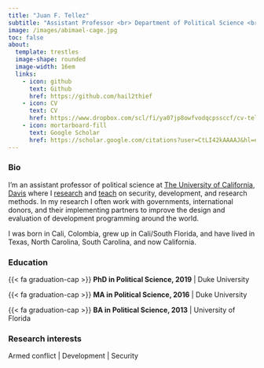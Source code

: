 ```yaml
---
title: "Juan F. Tellez"
subtitle: "Assistant Professor <br> Department of Political Science <br> University of California, Davis <br> ✉️ [jftellez@ucdavis.edu](mailto:jftellez@ucdavis.edu)"
image: /images/abimael-cage.jpg
toc: false
about: 
  template: trestles
  image-shape: rounded
  image-width: 16em
  links:
    - icon: github 
      text: Github
      href: https://github.com/hail2thief
    - icon: CV
      text: CV
      href: https://www.dropbox.com/scl/fi/ya07jp8owfvodqcpssccf/cv-tellez.pdf?rlkey=zww0gyatdvgsxmh43n3kn0883&dl=0
    - icon: mortarboard-fill
      text: Google Scholar
      href: https://scholar.google.com/citations?user=CtLI42kAAAAJ&hl=en
---
```



### Bio

I’m an assistant professor of political science at [The University of California, Davis](https://ps.ucdavis.edu/) where I [research](/research.html) and [teach](/teaching.html) on security, development, and research methods. In my research I often work with governments, international donors, and their implementing partners to improve the design and evaluation of development programming around the world. 

I was born in Cali, Colombia, grew up in Cali/South Florida, and have lived in Texas, North Carolina, South Carolina, and now California. 



### Education

<div class="topbr">
<p class="custom-subtitle"> {{< fa graduation-cap >}} **PhD in Political Science, 2019** | Duke University</p>  

<p class="custom-subtitle">{{< fa graduation-cap >}} **MA in Political Science, 2016** | Duke University</p>  


<p class="custom-subtitle"> {{< fa graduation-cap >}} **BA in Political Science, 2013** | University of Florida </p>  
</div>



### Research interests

Armed conflict | Development | Security






